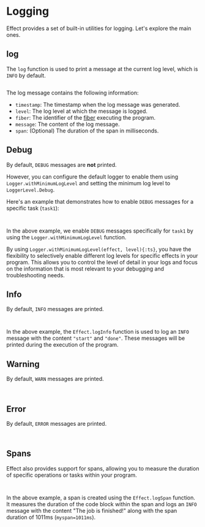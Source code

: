 
# Logging

Effect provides a set of built-in utilities for logging. Let's explore the main ones.

## log

The `log` function is used to print a message at the current log level, which is `INFO` by default.

```ts file=<rootDir>/src/tutorial/observability/logging/log.ts

```

The log message contains the following information:

- `timestamp`: The timestamp when the log message was generated.
- `level`: The log level at which the message is logged.
- `fiber`: The identifier of the [fiber](../interruption-model#what-is-a-fiber) executing the program.
- `message`: The content of the log message.
- `span`: (Optional) The duration of the span in milliseconds.

## Debug

By default, `DEBUG` messages are **not** printed.

However, you can configure the default logger to enable them using `Logger.withMinimumLogLevel` and setting the minimum log level to `LoggerLevel.Debug`.

Here's an example that demonstrates how to enable `DEBUG` messages for a specific task (`task1`):

<Tabs>
<Tab>

```ts {6} file=<rootDir>/src/tutorial/observability/logging/debug-pipe.ts

```

</Tab>
<Tab>

```ts {7} file=<rootDir>/src/tutorial/observability/logging/debug-gen.ts

```

</Tab>
</Tabs>

In the above example, we enable `DEBUG` messages specifically for `task1` by using the `Logger.withMinimumLogLevel` function.

By using `Logger.withMinimumLogLevel(effect, level){:ts}`, you have the flexibility to selectively enable different log levels for specific effects in your program. This allows you to control the level of detail in your logs and focus on the information that is most relevant to your debugging and troubleshooting needs.

## Info

By default, `INFO` messages are printed.

<Tabs>
<Tab>

```ts file=<rootDir>/src/tutorial/observability/logging/info-pipe.ts

```

</Tab>
<Tab>

```ts file=<rootDir>/src/tutorial/observability/logging/info-gen.ts

```

</Tab>
</Tabs>

In the above example, the `Effect.logInfo` function is used to log an `INFO` message with the content `"start"` and `"done"`. These messages will be printed during the execution of the program.

## Warning

By default, `WARN` messages are printed.

<Tabs>
<Tab>

```ts file=<rootDir>/src/tutorial/observability/logging/warning-pipe.ts

```

</Tab>
<Tab>

```ts file=<rootDir>/src/tutorial/observability/logging/warning-gen.ts

```

</Tab>
</Tabs>

## Error

By default, `ERROR` messages are printed.

<Tabs>
<Tab>

```ts file=<rootDir>/src/tutorial/observability/logging/error-pipe.ts

```

</Tab>
<Tab>

```ts file=<rootDir>/src/tutorial/observability/logging/error-gen.ts

```

</Tab>
</Tabs>

## Spans

Effect also provides support for spans, allowing you to measure the duration of specific operations or tasks within your program.

<Tabs>
<Tab>

```ts /myspan=1011ms/ file=<rootDir>/src/tutorial/observability/logging/spans-pipe.ts

```

</Tab>
<Tab>

```ts /myspan=1011ms/ file=<rootDir>/src/tutorial/observability/logging/spans-gen.ts

```

</Tab>
</Tabs>

In the above example, a span is created using the `Effect.logSpan` function. It measures the duration of the code block within the span and logs an `INFO` message with the content "The job is finished!" along with the span duration of 1011ms (`myspan=1011ms`).
